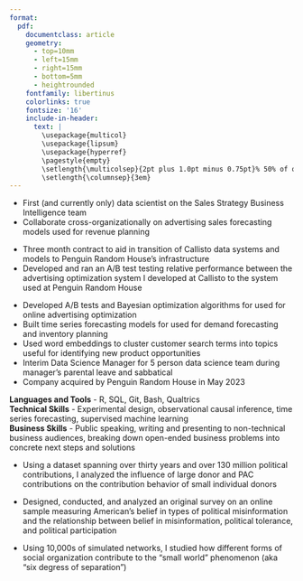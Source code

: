 ```yaml
---
format: 
  pdf: 
    documentclass: article
    geometry:
      - top=10mm
      - left=15mm
      - right=15mm
      - bottom=5mm
      - heightrounded
    fontfamily: libertinus
    colorlinks: true
    fontsize: '16'
    include-in-header: 
      text: |
        \usepackage{multicol}
        \usepackage{lipsum}
        \usepackage{hyperref}
        \pagestyle{empty}
        \setlength{\multicolsep}{2pt plus 1.0pt minus 0.75pt}% 50% of original values
        \setlength{\columnsep}{3em}
---
```

<!-- TITLE -->
\begin{huge}\begin{center}{\bf DAVID NIELD}\end{center}\end{huge}

<!-- CONTACT INFO -->
\begin{center}nield.dr@gmail.com ∙ \href{https://dnield.com}{Website} ∙ \href{https://github.com/davidnield}{Github} ∙ \href{https://www.linkedin.com/in/david-nield/}{LinkedIn}
\end{center}
\vspace{15pt}

<!-- EXPERIENCE : 1ST BULLET-->
\begin{large}{\bf EXPERIENCE}
  \vspace{3pt}
  \hrule
  \begin{multicols}{2}
    \begin{flushleft}{\bf Walmart Connect}\end{flushleft}
    \begin{flushright}Oct 2023 - Current\end{flushright}
  \end{multicols}
  \vspace{-0.17cm}
  \begin{multicols}{2}
    \begin{flushleft}\textit{Senior Data Scientist}\end{flushleft}
    \begin{flushright}Los Angeles, CA\end{flushright}\end
  {multicols}
\end{large}
\vspace{-0.16cm}
* First (and currently only) data scientist on the Sales Strategy Business Intelligence team
* Collaborate cross-organizationally on advertising sales forecasting models used for revenue planning

\vspace{7pt}

<!-- EXPERIENCE : 2ND BULLET-->
\begin{large}
  \begin{multicols}{2}
    \begin{flushleft}{\bf Penguin Random House}\end{flushleft}
    \begin{flushright}May 2023 - Aug 2023\end{flushright}
  \end{multicols}
  \vspace{-0.17cm}
  \begin{multicols}{2}
    \begin{flushleft}\textit{Data Scientist (Contract)}\end{flushleft}
    \begin{flushright}Oakland, CA\end{flushright}\end
  {multicols}
\end{large}
\vspace{-0.16cm}
* Three month contract to aid in transition of Callisto data systems and models to Penguin Random House's infrastructure
* Developed and ran an A/B test testing relative performance between the advertising optimization system I developed at Callisto to the system used at Penguin Random House

<!-- EXPERIENCE : 3RD BULLET-->
\begin{large}
  \begin{multicols}{2}
    \begin{flushleft}{\bf Callisto Media, Inc.}\end{flushleft}
    \begin{flushright}July 2019 - May 2023\end{flushright}
  \end{multicols}
  \vspace{-0.17cm}
  \begin{multicols}{2}
    \begin{flushleft}\textit{Data Scientist}\end{flushleft}
    \begin{flushright}Oakland, CA\end{flushright}\end
  {multicols}
\end{large}
\vspace{-0.16cm}
* Developed A/B tests and Bayesian optimization algorithms for used for online advertising optimization
* Built time series forecasting models for used for demand forecasting and inventory planning
* Used word embeddings to cluster customer search terms into topics useful for identifying new product opportunities
* Interim Data Science Manager for 5 person data science team during manager's parental leave and sabbatical
* Company acquired by Penguin Random House in May 2023

\vspace{7pt}

<!-- EDUCATION: 1ST BULLET -->
\begin{large}
  {\bf EDUCATION}
  \vspace{3pt}
  \hrule
  \begin{multicols}{2}
    \begin{flushleft}{\bf University of California, Berkeley}\end{flushleft}
    \begin{flushright}Berkeley, CA\end{flushright}
  \end{multicols}
  \vspace{-0.17cm}
  \begin{multicols}{2}
    \begin{flushleft}M.A., Political Science \end{flushleft}
    \begin{flushright}May 2019\end{flushright}
  \end{multicols}
  \vspace{-0.25cm}
  \textit{Thesis: Measuring inter-donor influence in FEC data (1979-2014)}
\end{large}

\vspace{0.2cm}

<!-- EDUCATION: 2ND BULLET -->
\begin{large}
  \begin{multicols}{2}
    \begin{flushleft}{\bf The Ohio State University}\end{flushleft}
    \begin{flushright}Columbus, OH\end{flushright}
  \end{multicols}
  \vspace{-0.17cm}
  \begin{multicols}{2}
    \begin{flushleft}B.S., Political Science; Minor in Statistics\end{flushleft}
    \begin{flushright}May 2017\end{flushright}
  \end{multicols}
  \vspace{-0.25cm}
  \textit{Thesis: The Misperceiving Voter}
\end{large}

\vspace{3pt}

<!-- SKILLS -->
\begin{large}{\bf SKILLS}
  \vspace{3pt}
  \hrule
\end{large}
\vspace{0cm}
**Languages and Tools** - R, SQL, Git, Bash, Qualtrics    
**Technical Skills** - Experimental design, observational causal inference, time series forecasting, supervised machine learning    
**Business Skills** - Public speaking, writing and presenting to non-technical business audiences, breaking down open-ended business problems into concrete next steps and solutions

\vspace{3pt}

<!-- PERSONAL PROJECTS : 1ST BULLET -->
\begin{large}
{\bf PERSONAL PROJECTS}
  \vspace{3pt}
  \hrule
    \begin{flushleft}\textit{Measuring inter-donor influence in FEC data (1979-2014)}\end{flushleft}
  \vspace{-0.17cm}
\end{large}
* Using a dataset spanning over thirty years and over 130 million political contributions, I analyzed the influence of large donor and PAC contributions on the contribution behavior of small individual donors

\vspace{1pt}

<!-- PERSONAL PROJECTS : 2ND BULLET -->
\begin{large}
    \begin{flushleft}\textit{The Misperceiving Voter}\end{flushleft}
  \vspace{-0.17cm}
\end{large}
* Designed, conducted, and analyzed an original survey on an online sample measuring American's belief in types of political misinformation and the relationship between belief in misinformation, political tolerance, and political participation

\vspace{1pt}

<!-- PERSONAL PROJECTS : 3RD BULLET -->
\begin{large}
  \begin{multicols}{2}
    \begin{flushleft}\textit{"Small world" dynamics in focused networks}\end{flushleft}
  \end{multicols}
  \vspace{-0.17cm}
\end{large}
* Using 10,000s of simulated networks, I studied how different forms of social organization contribute to the "small world" phenomenon (aka "six degress of separation")
